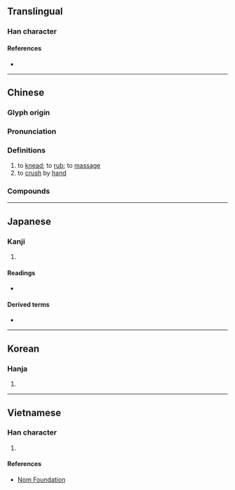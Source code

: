 {{character info/new}}
==Translingual==

===Han character===
{{Han char|rn=64|rad=手|as=09|sn=12|four=57094|canj=QNHD|ids=⿰扌柔}}

====References====
* {{Han ref|kx=0441.100|dkj=12332|dj=0792.050|hdz=31926.100|uh=63C9|ud=25545|bh=B47C|bd=46204}}

----

==Chinese==
{{zh-forms}}

===Glyph origin===
{{Han etym}}

===Pronunciation===
{{zh-pron
|m=róu
|ma=y
|c=jau4,jau6
|h=pfs=
|md=
|mn=qz,tp,xm:liû/kh,zz:jiû
|w=3nyieu
|mc=y
|oc=y
|cat=v
}}

===Definitions===
{{zh-hanzi}}

# to [[knead]]; to [[rub]]; to [[massage]]
# to [[crush]] by [[hand]]

===Compounds===
{{zh-der|心癢難揉|揉弦|揉著癢處|撫揉|矯揉|揉眵抹淚|揉搓|摑打撾揉|搓揉|撾耳揉腮|磨揉遷革|矯揉造作|挹淚揉眵|抹淚揉眵|揉輪|揉雜|揉揉|揉合|掰開揉碎}}

----

==Japanese==

===Kanji===
{{ja-kanji|grade=|rs=手09}}

# {{defn|lang=ja|sort=手09}}

====Readings====
* {{ja-readings|on=[[じゅう]] (jū)|kun=[[もむ]] (momu)}}

====Derived terms====
* {{ja-r|揉み上げ|もみあげ}}

----

==Korean==

===Hanja===
{{ko-hanja|hangeul=유|eumhun=|rv=yu|mr=yu|y=yu}}

# {{defn|lang=ko|sort=手09}}

----

==Vietnamese==

===Han character===
{{vi-hantu|rs=手09|nhu}}

# {{defn|lang=vi|sort=手09}}

====References====
* [http://nomfoundation.org/common/nom_details.php?codepoint=63c9 Nom Foundation]